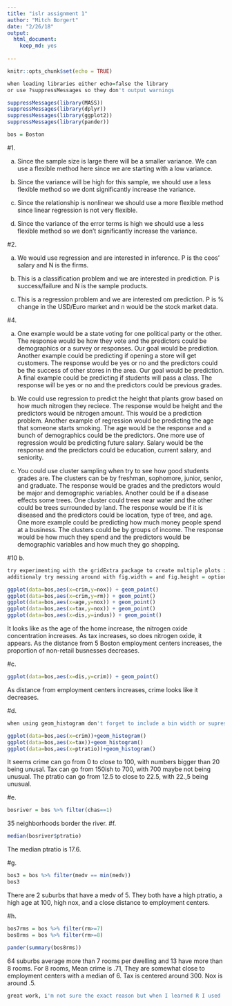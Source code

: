 ```yaml
---
title: "islr assignment 1"
author: "Mitch Borgert"
date: "2/26/18"
output: 
  html_document: 
    keep_md: yes  
  
---
```


```r
knitr::opts_chunk$set(echo = TRUE)
```

```r
when loading libraries either echo=false the library
or use ?suppressMessages so they don't output warnings
```
```r
suppressMessages(library(MASS))
suppressMessages(library(dplyr))
suppressMessages(library(ggplot2))
suppressMessages(library(pander))

bos = Boston
```


#1.
  
  a. Since the sample size is large there will be a smaller variance. We can use a flexible method here since we are starting with a low variance.
  
  b. Since the variance will be high for this sample, we should use a less flexible method so we dont significantly increase the variance. 
  
  c. Since the relationship is nonlinear we should use a more flexible method since linear regression is not very flexible. 
  
  d. Since the variance of the error terms is high we should use a less flexible method so we don't significantly increase the variance. 
  

#2.
  
  a. We would use regression and are interested in inference. P is the ceos' salary and N is the firms. 
  
  b. This is a classification problem and we are interested in prediction. P is success/failure and N is the sample products. 
  
  c. This is a regression problem and we are interested om prediction. P is % change in the USD/Euro market and n would be the stock market data. 
  
#4. 

  a. One example would be a state voting for one political party or the other. The response would be how they vote and the predictors could be demographics or a survey or responses. Our goal would be prediction. Another example could be predicting if opening a store will get customers. The response would be yes or no and the predictors could be the success of other stores in the area. Our goal would be prediction. A final example could be predicting if students will pass a class. The response will be yes or no and the predictors could be previous grades. 
  
  b. We could use regression to predict the height that plants grow based on how much nitrogen they reciece. The response would be height and the predictors would be nitrogen amount. This would be a prediction problem. Another example of regression would be predicting the age that someone starts smoking. The age would be the response and a bunch of demographics could be the predictors. One more use of regression would be predicting future salary. Salary would be the response and the predictors could be education, current salary, and seniority. 
  
  c. You could use cluster sampling when try to see how good students grades are. The clusters can be by freshman, sophomore, junior, senior, and graduate. The response would be grades and the predictors would be major and demographic variables. Another could be if a disease effects some trees. One cluster could trees near water and the other could be trees surrounded by land. The response would be if it is diseased and the predictors could be location, type of tree, and age. One more example could be predicting how much money people spend at a business. The clusters could be by groups of income. The response would be how much they spend and the predictors would be demographic variables and how much they go shopping.  
  
  
  
#10 b.
```r
try experimenting with the gridExtra package to create multiple plots in one
additionaly try messing around with fig.width = and fig.height = options in the code chunk header
```
```r
ggplot(data=bos,aes(x=crim,y=nox)) + geom_point()
ggplot(data=bos,aes(x=crim,y=rm)) + geom_point()
ggplot(data=bos,aes(x=age,y=nox)) + geom_point()
ggplot(data=bos,aes(x=tax,y=nox)) + geom_point()
ggplot(data=bos,aes(x=dis,y=indus)) + geom_point()
```

It looks like as the age of the home increase, the nitrogen oxide concentration increases. As tax increases, so does nitrogen oxide, it appears. As the distance from 5 Boston employment centers increases, the proportion of non-retail busnesses decreases. 

#c. 
```r
ggplot(data=bos,aes(x=dis,y=crim)) + geom_point()
```

As distance from employment centers increases, crime looks like it decreases. 

#d. 
```r
when using geom_histogram don't forget to include a bin width or supress warning messages
```
```r
ggplot(data=bos,aes(x=crim))+geom_histogram()
ggplot(data=bos,aes(x=tax))+geom_histogram()
ggplot(data=bos,aes(x=ptratio))+geom_histogram()
```

It seems crime can go from 0 to close to 100, with numbers bigger than 20 being unusal. Tax can go from 150ish to 700, with 700 maybe not being unusual. The ptratio can go from 12.5 to close to 22.5, with 22.,5 being unusual.  

#e. 
```r
bosriver = bos %>% filter(chas==1)

```
35 neighborhoods border the river. 
#f. 
```r
median(bosriver$ptratio)
```

The median ptratio is 17.6.  

#g. 
```r
bos3 = bos %>% filter(medv == min(medv))
bos3

```


There are 2 suburbs that have a medv of 5. They both have a high ptratio, a high age at 100, high nox, and a close distance to employment centers. 

#h.
```r
bos7rms = bos %>% filter(rm>=7)
bos8rms = bos %>% filter(rm>=8)

pander(summary(bos8rms))
```

64 suburbs average more than 7 rooms per dwelling and 13 have more than 8 rooms. For 8 rooms, Mean crime is .71, They are somewhat close to employment centers with a median of 6. Tax is centered around 300. Nox is around .5.



```r
great work, i'm not sure the exact reason but when I learned R I used '<-' instead of '=' for assignment.  Not really sure what the difference is ut its something to consider.  Also please include the questions that you are answering instead of just the number.  An answer without a question is just a sentence with no context!
```
















